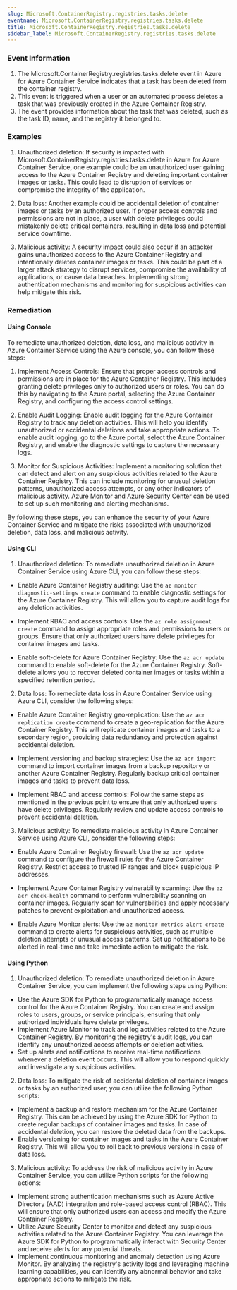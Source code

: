 ```yaml
--- 
slug: Microsoft.ContainerRegistry.registries.tasks.delete
eventname: Microsoft.ContainerRegistry.registries.tasks.delete
title: Microsoft.ContainerRegistry.registries.tasks.delete
sidebar_label: Microsoft.ContainerRegistry.registries.tasks.delete
---
```

                       
### Event Information

1. The Microsoft.ContainerRegistry.registries.tasks.delete event in Azure for Azure Container Service indicates that a task has been deleted from the container registry.
2. This event is triggered when a user or an automated process deletes a task that was previously created in the Azure Container Registry.
3. The event provides information about the task that was deleted, such as the task ID, name, and the registry it belonged to.


### Examples

1. Unauthorized deletion: If security is impacted with Microsoft.ContainerRegistry.registries.tasks.delete in Azure for Azure Container Service, one example could be an unauthorized user gaining access to the Azure Container Registry and deleting important container images or tasks. This could lead to disruption of services or compromise the integrity of the application.

2. Data loss: Another example could be accidental deletion of container images or tasks by an authorized user. If proper access controls and permissions are not in place, a user with delete privileges could mistakenly delete critical containers, resulting in data loss and potential service downtime.

3. Malicious activity: A security impact could also occur if an attacker gains unauthorized access to the Azure Container Registry and intentionally deletes container images or tasks. This could be part of a larger attack strategy to disrupt services, compromise the availability of applications, or cause data breaches. Implementing strong authentication mechanisms and monitoring for suspicious activities can help mitigate this risk.

### Remediation

#### Using Console

To remediate unauthorized deletion, data loss, and malicious activity in Azure Container Service using the Azure console, you can follow these steps:

1. Implement Access Controls: Ensure that proper access controls and permissions are in place for the Azure Container Registry. This includes granting delete privileges only to authorized users or roles. You can do this by navigating to the Azure portal, selecting the Azure Container Registry, and configuring the access control settings.

2. Enable Audit Logging: Enable audit logging for the Azure Container Registry to track any deletion activities. This will help you identify unauthorized or accidental deletions and take appropriate actions. To enable audit logging, go to the Azure portal, select the Azure Container Registry, and enable the diagnostic settings to capture the necessary logs.

3. Monitor for Suspicious Activities: Implement a monitoring solution that can detect and alert on any suspicious activities related to the Azure Container Registry. This can include monitoring for unusual deletion patterns, unauthorized access attempts, or any other indicators of malicious activity. Azure Monitor and Azure Security Center can be used to set up such monitoring and alerting mechanisms.

By following these steps, you can enhance the security of your Azure Container Service and mitigate the risks associated with unauthorized deletion, data loss, and malicious activity.

#### Using CLI

1. Unauthorized deletion: To remediate unauthorized deletion in Azure Container Service using Azure CLI, you can follow these steps:

- Enable Azure Container Registry auditing: Use the `az monitor diagnostic-settings create` command to enable diagnostic settings for the Azure Container Registry. This will allow you to capture audit logs for any deletion activities.

- Implement RBAC and access controls: Use the `az role assignment create` command to assign appropriate roles and permissions to users or groups. Ensure that only authorized users have delete privileges for container images and tasks.

- Enable soft-delete for Azure Container Registry: Use the `az acr update` command to enable soft-delete for the Azure Container Registry. Soft-delete allows you to recover deleted container images or tasks within a specified retention period.

2. Data loss: To remediate data loss in Azure Container Service using Azure CLI, consider the following steps:

- Enable Azure Container Registry geo-replication: Use the `az acr replication create` command to create a geo-replication for the Azure Container Registry. This will replicate container images and tasks to a secondary region, providing data redundancy and protection against accidental deletion.

- Implement versioning and backup strategies: Use the `az acr import` command to import container images from a backup repository or another Azure Container Registry. Regularly backup critical container images and tasks to prevent data loss.

- Implement RBAC and access controls: Follow the same steps as mentioned in the previous point to ensure that only authorized users have delete privileges. Regularly review and update access controls to prevent accidental deletion.

3. Malicious activity: To remediate malicious activity in Azure Container Service using Azure CLI, consider the following steps:

- Enable Azure Container Registry firewall: Use the `az acr update` command to configure the firewall rules for the Azure Container Registry. Restrict access to trusted IP ranges and block suspicious IP addresses.

- Implement Azure Container Registry vulnerability scanning: Use the `az acr check-health` command to perform vulnerability scanning on container images. Regularly scan for vulnerabilities and apply necessary patches to prevent exploitation and unauthorized access.

- Enable Azure Monitor alerts: Use the `az monitor metrics alert create` command to create alerts for suspicious activities, such as multiple deletion attempts or unusual access patterns. Set up notifications to be alerted in real-time and take immediate action to mitigate the risk.

#### Using Python

1. Unauthorized deletion: To remediate unauthorized deletion in Azure Container Service, you can implement the following steps using Python:

- Use the Azure SDK for Python to programmatically manage access control for the Azure Container Registry. You can create and assign roles to users, groups, or service principals, ensuring that only authorized individuals have delete privileges.
- Implement Azure Monitor to track and log activities related to the Azure Container Registry. By monitoring the registry's audit logs, you can identify any unauthorized access attempts or deletion activities.
- Set up alerts and notifications to receive real-time notifications whenever a deletion event occurs. This will allow you to respond quickly and investigate any suspicious activities.

2. Data loss: To mitigate the risk of accidental deletion of container images or tasks by an authorized user, you can utilize the following Python scripts:

- Implement a backup and restore mechanism for the Azure Container Registry. This can be achieved by using the Azure SDK for Python to create regular backups of container images and tasks. In case of accidental deletion, you can restore the deleted data from the backups.
- Enable versioning for container images and tasks in the Azure Container Registry. This will allow you to roll back to previous versions in case of data loss.

3. Malicious activity: To address the risk of malicious activity in Azure Container Service, you can utilize Python scripts for the following actions:

- Implement strong authentication mechanisms such as Azure Active Directory (AAD) integration and role-based access control (RBAC). This will ensure that only authorized users can access and modify the Azure Container Registry.
- Utilize Azure Security Center to monitor and detect any suspicious activities related to the Azure Container Registry. You can leverage the Azure SDK for Python to programmatically interact with Security Center and receive alerts for any potential threats.
- Implement continuous monitoring and anomaly detection using Azure Monitor. By analyzing the registry's activity logs and leveraging machine learning capabilities, you can identify any abnormal behavior and take appropriate actions to mitigate the risk.


 